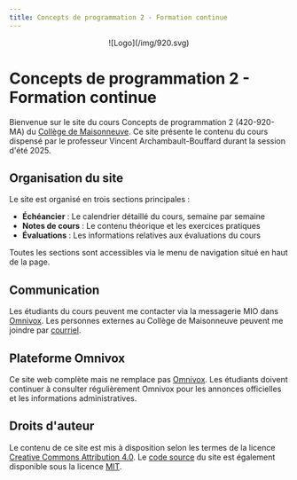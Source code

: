 ```yaml
---
title: Concepts de programmation 2 - Formation continue
---
```


<center>
  ![Logo](/img/920.svg)
</center> 

# Concepts de programmation 2 - Formation continue

Bienvenue sur le site du cours Concepts de programmation 2 (420-920-MA) du [Collège de
Maisonneuve](https://www.cmaisonneuve.qc.ca/). Ce site présente le contenu du cours dispensé
par le professeur Vincent Archambault-Bouffard durant la session d'été 2025.

## Organisation du site

Le site est organisé en trois sections principales :

- **Échéancier** : Le calendrier détaillé du cours, semaine par semaine
- **Notes de cours** : Le contenu théorique et les exercices pratiques
- **Évaluations** : Les informations relatives aux évaluations du cours

Toutes les sections sont accessibles via le menu de navigation situé en haut de la page.

## Communication

Les étudiants du cours peuvent me contacter via la messagerie MIO dans
[Omnivox](https://cmaisonneuve.omnivox.ca/). Les personnes externes au
Collège de Maisonneuve peuvent me joindre par
[courriel](mailto:varchambaultbouffard@cmaisonneuve.qc.ca).

## Plateforme Omnivox

Ce site web complète mais ne remplace pas
[Omnivox](https://cmaisonneuve.omnivox.ca/). Les étudiants doivent continuer à
consulter régulièrement Omnivox pour les annonces officielles et les informations administratives.

## Droits d'auteur

Le contenu de ce site est mis à disposition selon les termes de la licence
[Creative Commons Attribution 4.0](https://creativecommons.org/licenses/by/4.0/deed.fr).
Le [code source](https://github.com/archambaultv-prof/2025E-420-920-MA) du site est
également disponible sous la licence [MIT](https://opensource.org/licenses/MIT).